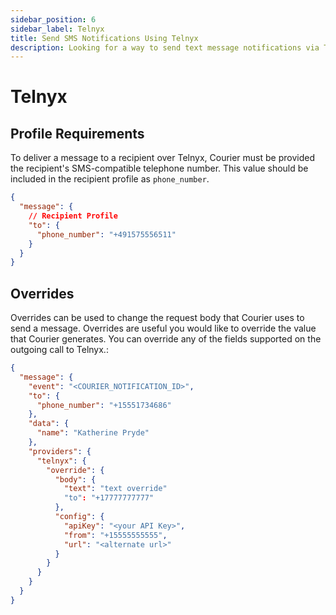 ```yaml
---
sidebar_position: 6
sidebar_label: Telnyx
title: Send SMS Notifications Using Telnyx
description: Looking for a way to send text message notifications via Telnyx? This step-by-step tutorial will show you how to integrate Telnyx's API the easy way.
---
```


# Telnyx

## Profile Requirements

To deliver a message to a recipient over Telnyx, Courier must be provided the recipient's SMS-compatible telephone number. This value should be included in the recipient profile as `phone_number`.

```json title=JSON
{
  "message": {
    // Recipient Profile
    "to": {
      "phone_number": "+491575556511"
    }
  }
}
```

## Overrides

Overrides can be used to change the request body that Courier uses to send a message. Overrides are useful you would like to override the value that Courier generates. You can override any of the fields supported on the outgoing call to Telnyx.:

```json title=JSON
{
  "message": {
    "event": "<COURIER_NOTIFICATION_ID>",
    "to": {
      "phone_number": "+15551734686"
    },
    "data": {
      "name": "Katherine Pryde"
    },
    "providers": {
      "telnyx": {
        "override": {
          "body": {
            "text": "text override"
            "to": "+17777777777"
          },
          "config": {
            "apiKey": "<your API Key>",
            "from": "+15555555555",
            "url": "<alternate url>"
          }
        }
      }
    }
  }
}
```
